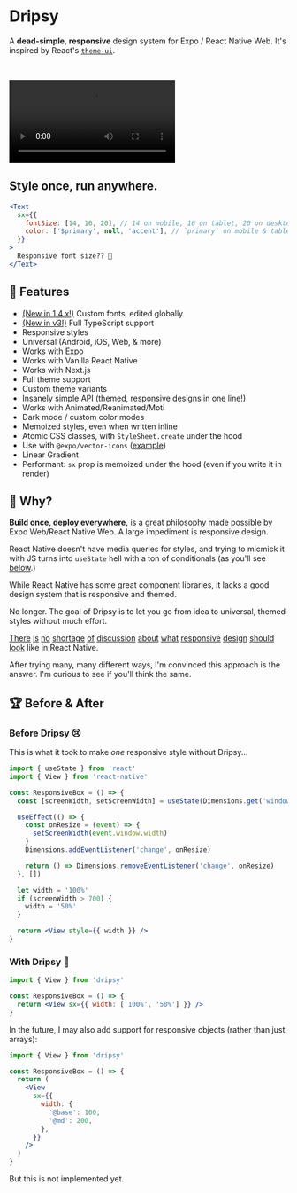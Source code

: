 # Dripsy

A **dead-simple**, **responsive** design system for Expo / React Native Web. It's inspired by React's [`theme-ui`](https://theme-ui.com/).

<br />

<video
  src="https://user-images.githubusercontent.com/13172299/136265481-4c93d5bb-15e7-4e5f-9464-64748ebf1214.mp4"
  autoplay="true"
  controls="true"
/>

## Style once, run anywhere.

```jsx
<Text
  sx={{
    fontSize: [14, 16, 20], // 14 on mobile, 16 on tablet, 20 on desktop
    color: ['$primary', null, 'accent'], // `primary` on mobile & tablet, `accent` on desktop
  }}
>
  Responsive font size?? 🤯
</Text>
```

## 🦦 Features

- [(New in 1.4.x!)](/fonts) Custom fonts, edited globally
- [(New in v3!)](/v3) Full TypeScript support
- Responsive styles
- Universal (Android, iOS, Web, & more)
- Works with Expo
- Works with Vanilla React Native
- Works with Next.js
- Full theme support
- Custom theme variants
- Insanely simple API (themed, responsive designs in one line!)
- Works with Animated/Reanimated/Moti
- Dark mode / custom color modes
- Memoized styles, even when written inline
- Atomic CSS classes, with `StyleSheet.create` under the hood
- Use with `@expo/vector-icons` ([example](https://github.com/nandorojo/dripsy/issues/112))
- Linear Gradient
- Performant: `sx` prop is memoized under the hood (even if you write it in render)

## 🤔 Why?

**Build once, deploy everywhere,** is a great philosophy made possible by Expo Web/React Native Web. A large impediment is responsive design.

React Native doesn't have media queries for styles, and trying to micmick it with JS turns into `useState` hell with a ton of conditionals (as you'll see [below](#-before--after).)

While React Native has some great component libraries, it lacks a good design system that is responsive and themed.

No longer. The goal of Dripsy is to let you go from idea to universal, themed styles without much effort.

[There](https://github.com/necolas/react-native-web/issues/1177) [is](https://blog.expo.io/media-queries-with-react-native-for-ios-android-and-web-e0b73ed5777b) [no](https://twitter.com/FernandoTheRojo/status/1143897833663270912) [shortage](https://medium.com/miquido/how-to-create-responsive-layouts-in-react-native-7c4cfa15f1de) [of](https://stackoverflow.com/questions/53465796/how-to-handle-responsive-layout-in-react-native) [discussion](https://dev.to/newbiebr/how-to-make-your-react-native-apps-responsive-45d8) [about](https://heartbeat.fritz.ai/handling-responsive-layouts-in-react-native-apps-1494b3f85984) [what](https://uxdesign.cc/implementing-responsive-design-system-to-react-native-238c0cb7503e) [responsive](https://www.npmjs.com/package/react-native-responsive-screen) [design](https://www.telerik.com/blogs/build-mobile-friendly-web-apps-with-react-native-web) [should](https://medium.com/react-native-training/build-responsive-react-native-views-for-any-device-and-support-orientation-change-1c8beba5bc23) [look](https://dzone.com/articles/how-to-add-responsivity-to-react-native-apps) like in React Native.

After trying many, many different ways, I'm convinced this approach is the answer. I'm curious to see if you'll think the same.

## 🏆 Before & After

### Before Dripsy 😢

This is what it took to make _one_ responsive style without Dripsy...

```jsx
import { useState } from 'react'
import { View } from 'react-native'

const ResponsiveBox = () => {
  const [screenWidth, setScreenWidth] = useState(Dimensions.get('window').width)

  useEffect(() => {
    const onResize = (event) => {
      setScreenWidth(event.window.width)
    }
    Dimensions.addEventListener('change', onResize)

    return () => Dimensions.removeEventListener('change', onResize)
  }, [])

  let width = '100%'
  if (screenWidth > 700) {
    width = '50%'
  }

  return <View style={{ width }} />
}
```

### With Dripsy 🤩

```jsx
import { View } from 'dripsy'

const ResponsiveBox = () => {
  return <View sx={{ width: ['100%', '50%'] }} />
}
```

In the future, I may also add support for responsive objects (rather than just arrays):

```jsx
import { View } from 'dripsy'

const ResponsiveBox = () => {
  return (
    <View
      sx={{
        width: {
          '@base': 100,
          '@md': 200,
        },
      }}
    />
  )
}
```

But this is not implemented yet.
